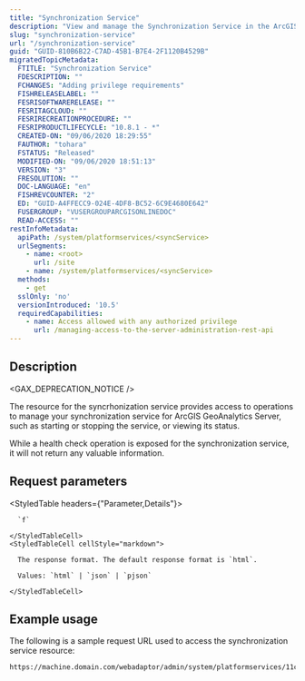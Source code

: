 ```yaml
---
title: "Synchronization Service"
description: "View and manage the Synchronization Service in the ArcGIS Server Administrator Directory."
slug: "synchronization-service"
url: "/synchronization-service"
guid: "GUID-810B6B22-C7AD-45B1-B7E4-2F1120B4529B"
migratedTopicMetadata:
  FTITLE: "Synchronization Service"
  FDESCRIPTION: ""
  FCHANGES: "Adding privilege requirements"
  FISHRELEASELABEL: ""
  FESRISOFTWARERELEASE: ""
  FESRITAGCLOUD: ""
  FESRIRECREATIONPROCEDURE: ""
  FESRIPRODUCTLIFECYCLE: "10.8.1 - *"
  CREATED-ON: "09/06/2020 18:29:55"
  FAUTHOR: "tohara"
  FSTATUS: "Released"
  MODIFIED-ON: "09/06/2020 18:51:13"
  VERSION: "3"
  FRESOLUTION: ""
  DOC-LANGUAGE: "en"
  FISHREVCOUNTER: "2"
  ED: "GUID-A4FFECC9-024E-4DF8-BC52-6C9E4680E642"
  FUSERGROUP: "VUSERGROUPARCGISONLINEDOC"
  READ-ACCESS: ""
restInfoMetadata:
  apiPath: /system/platformservices/<syncService>
  urlSegments:
    - name: <root>
      url: /site
    - name: /system/platformservices/<syncService>
  methods:
    - get
  sslOnly: 'no'
  versionIntroduced: '10.5'
  requiredCapabilities:
    - name: Access allowed with any authorized privilege
      url: /managing-access-to-the-server-administration-rest-api
---
```


## Description

<GAX_DEPRECATION_NOTICE />

The resource for the syncrhonization service provides access to operations to manage your synchronization service for ArcGIS GeoAnalytics Server, such as starting or stopping the service, or viewing its status. 

<Note>

While a health check operation is exposed for the synchronization service, it will not return any valuable information.

</Note>


##  Request parameters

<StyledTable headers={"Parameter,Details"}>
  <StyledTableRow>
    <StyledTableCell cellStyle="markdown">

      `f` 

    </StyledTableCell>
    <StyledTableCell cellStyle="markdown">

      The response format. The default response format is `html`.

      Values: `html` | `json` | `pjson`

    </StyledTableCell>
  </StyledTableRow>
</StyledTable>


## Example usage

The following is a sample request URL used to access the synchronization service resource:

```markdown
https://machine.domain.com/webadaptor/admin/system/platformservices/11c76edb-c46d-4b1f-981a-d3d8a0654604?f=pjson
```